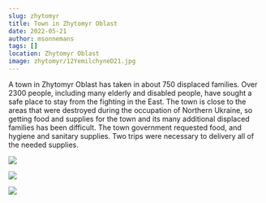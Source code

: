 ```yaml
---
slug: zhytomyr
title: Town in Zhytomyr Oblast
date: 2022-05-21
author: msonnemans
tags: []
location: Zhytomyr Oblast
image: zhytomyr/12YemilchyneD21.jpg
---
```

A town in Zhytomyr Oblast has taken in about 750 displaced families.  Over 2300 people, including many elderly and disabled people, have sought a safe place to stay from the fighting in the East.  The town is close to the areas that were destroyed during the occupation of Northern Ukraine, so getting food and supplies for the town and its many additional displaced families has been difficult.  The town government requested food, and hygiene and sanitary supplies. Two trips were necessary to delivery all of the needed supplies.

![](/images/zhytomyr/12Yemilchyne3.jpg)

![](/images/zhytomyr/12Yemilchyne4.jpg)

![](/images/zhytomyr/12Yemilchyne6.jpg)